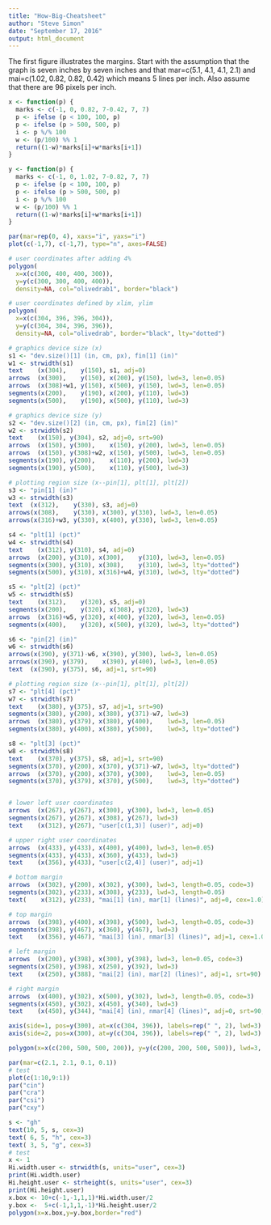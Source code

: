 ```yaml
---
title: "How-Big-Cheatsheet"
author: "Steve Simon"
date: "September 17, 2016"
output: html_document
---
```


The first figure illustrates the margins. Start with the assumption that the graph is seven inches by seven inches and that mar=c(5.1, 4.1, 4.1, 2.1) and mai=c(1.02, 0.82, 0.82, 0.42) which means 5 lines per inch. Also assume that there are 96 pixels per inch.

```r
x <- function(p) {
  marks <- c(-1, 0, 0.82, 7-0.42, 7, 7)
  p <- ifelse (p < 100, 100, p)
  p <- ifelse (p > 500, 500, p)
  i <- p %/% 100
  w <- (p/100) %% 1
  return((1-w)*marks[i]+w*marks[i+1])
}

y <- function(p) {
  marks <- c(-1, 0, 1.02, 7-0.82, 7, 7)
  p <- ifelse (p < 100, 100, p)
  p <- ifelse (p > 500, 500, p)
  i <- p %/% 100
  w <- (p/100) %% 1
  return((1-w)*marks[i]+w*marks[i+1])
}

par(mar=rep(0, 4), xaxs="i", yaxs="i")
plot(c(-1,7), c(-1,7), type="n", axes=FALSE)

# user coordinates after adding 4%
polygon(
  x=x(c(300, 400, 400, 300)),
  y=y(c(300, 300, 400, 400)),
  density=NA, col="olivedrab1", border="black")

# user coordinates defined by xlim, ylim
polygon(
  x=x(c(304, 396, 396, 304)),
  y=y(c(304, 304, 396, 396)),
  density=NA, col="olivedrab", border="black", lty="dotted")

# graphics device size (x)
s1 <- "dev.size()[1] (in, cm, px), fin[1] (in)"
w1 <- strwidth(s1)
text    (x(304),    y(150), s1, adj=0)
arrows  (x(300),    y(150), x(200), y(150), lwd=3, len=0.05)
arrows  (x(308)+w1, y(150), x(500), y(150), lwd=3, len=0.05)
segments(x(200),    y(190), x(200), y(110), lwd=3)
segments(x(500),    y(190), x(500), y(110), lwd=3)

# graphics device size (y)
s2 <- "dev.size()[2] (in, cm, px), fin[2] (in)"
w2 <- strwidth(s2)
text    (x(150), y(304), s2, adj=0, srt=90)
arrows  (x(150), y(300),    x(150), y(200), lwd=3, len=0.05)
arrows  (x(150), y(308)+w2, x(150), y(500), lwd=3, len=0.05)
segments(x(190), y(200),    x(110), y(200), lwd=3)
segments(x(190), y(500),    x(110), y(500), lwd=3)

# plotting region size (x--pin[1], plt[1], plt[2])
s3 <- "pin[1] (in)"
w3 <- strwidth(s3)
text  (x(312),    y(330), s3, adj=0)
arrows(x(308),    y(330), x(300), y(330), lwd=3, len=0.05)
arrows(x(316)+w3, y(330), x(400), y(330), lwd=3, len=0.05)

s4 <- "plt[1] (pct)"
w4 <- strwidth(s4)
text    (x(312), y(310), s4, adj=0)
arrows  (x(200), y(310), x(300),    y(310), lwd=3, len=0.05)
segments(x(300), y(310), x(308),    y(310), lwd=3, lty="dotted")
segments(x(500), y(310), x(316)+w4, y(310), lwd=3, lty="dotted")

s5 <- "plt[2] (pct)"
w5 <- strwidth(s5)
text    (x(312),    y(320), s5, adj=0)
segments(x(200),    y(320), x(308), y(320), lwd=3)
arrows  (x(316)+w5, y(320), x(400), y(320), lwd=3, len=0.05)
segments(x(400),    y(320), x(500), y(320), lwd=3, lty="dotted")

s6 <- "pin[2] (in)"
w6 <- strwidth(s6)
arrows(x(390), y(371)-w6, x(390), y(300), lwd=3, len=0.05)
arrows(x(390), y(379),    x(390), y(400), lwd=3, len=0.05)
text  (x(390), y(375), s6, adj=1, srt=90)

# plotting region size (x--pin[1], plt[1], plt[2])
s7 <- "plt[4] (pct)"
w7 <- strwidth(s7)
text    (x(380), y(375), s7, adj=1, srt=90)
segments(x(380), y(200), x(380), y(371)-w7, lwd=3)
arrows  (x(380), y(379), x(380), y(400),    lwd=3, len=0.05)
segments(x(380), y(400), x(380), y(500),    lwd=3, lty="dotted")

s8 <- "plt[3] (pct)"
w8 <- strwidth(s8)
text    (x(370), y(375), s8, adj=1, srt=90)
segments(x(370), y(200), x(370), y(371)-w7, lwd=3, lty="dotted")
arrows  (x(370), y(200), x(370), y(300),    lwd=3, len=0.05)
segments(x(370), y(379), x(370), y(500),    lwd=3, lty="dotted")


# lower left user coordinates
arrows  (x(267), y(267), x(300), y(300), lwd=3, len=0.05)
segments(x(267), y(267), x(308), y(267), lwd=3)
text    (x(312), y(267), "user[c(1,3)] (user)", adj=0)

# upper right user coordinates
arrows  (x(433), y(433), x(400), y(400), lwd=3, len=0.05)
segments(x(433), y(433), x(360), y(433), lwd=3)
text    (x(356), y(433), "user[c(2,4)] (user)", adj=1)

# bottom margin
arrows  (x(302), y(200), x(302), y(300), lwd=3, length=0.05, code=3)
segments(x(302), y(233), x(308), y(233), lwd=3, length=0.05)
text(    x(312), y(233), "mai[1] (in), mar[1] (lines)", adj=0, cex=1.0)

# top margin
arrows  (x(398), y(400), x(398), y(500), lwd=3, length=0.05, code=3)
segments(x(398), y(467), x(360), y(467), lwd=3)
text    (x(356), y(467), "mai[3] (in), nmar[3] (lines)", adj=1, cex=1.0)

# left margin
arrows  (x(200), y(398), x(300), y(398), lwd=3, len=0.05, code=3)
segments(x(250), y(398), x(250), y(392), lwd=3)
text    (x(250), y(388), "mai[2] (in), mar[2] (lines)", adj=1, srt=90)

# right margin
arrows  (x(400), y(302), x(500), y(302), lwd=3, length=0.05, code=3)
segments(x(450), y(302), x(450), y(340), lwd=3)
text    (x(450), y(344), "mai[4] (in), nmar[4] (lines)", adj=0, srt=90, cex=1.0)

axis(side=1, pos=y(300), at=x(c(304, 396)), labels=rep(" ", 2), lwd=3) 
axis(side=2, pos=x(300), at=y(c(304, 396)), labels=rep(" ", 2), lwd=3) 

polygon(x=x(c(200, 500, 500, 200)), y=y(c(200, 200, 500, 500)), lwd=3, lty="dashed")
```

```r
par(mar=c(2.1, 2.1, 0.1, 0.1))
# test
plot(c(1:10,9:1))
par("cin")
par("cra")
par("csi")
par("cxy")

s <- "gh"
text(10, 5, s, cex=3)
text( 6, 5, "h", cex=3)
text( 3, 5, "g", cex=3)
# test
x <- 1
Hi.width.user <- strwidth(s, units="user", cex=3)
print(Hi.width.user)
Hi.height.user <- strheight(s, units="user", cex=3)
print(Hi.height.user)
x.box <- 10+c(-1,-1,1,1)*Hi.width.user/2
y.box <-  5+c(-1,1,1,-1)*Hi.height.user/2
polygon(x=x.box,y=y.box,border="red")
```

